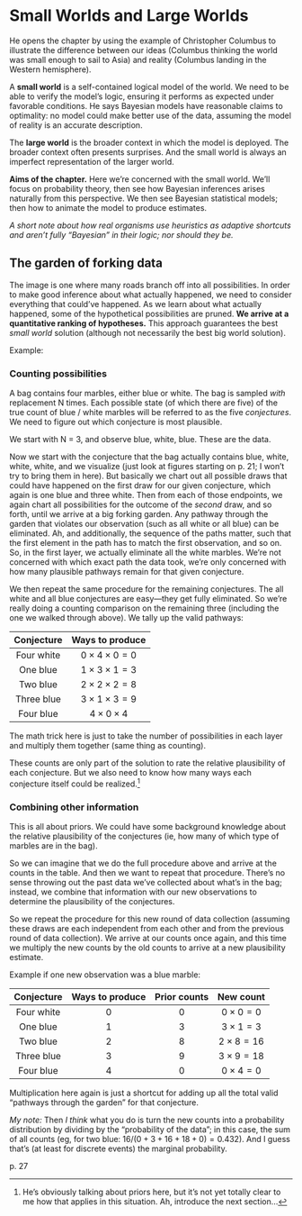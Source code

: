 # Small Worlds and Large Worlds

He opens the chapter by using the example of Christopher Columbus to illustrate
the difference between our ideas (Columbus thinking the world was small enough to sail to Asia)
and reality (Columbus landing in the Western hemisphere).

A **small world** is a self-contained logical model of the world. We need to be 
able to verify the model's logic, ensuring it performs as expected under favorable conditions. 
He says Bayesian models have reasonable claims to optimality: no model could make better 
use of the data, assuming the model of reality is an accurate description.

The **large world** is the broader context in which the model is deployed. The broader
context often presents surprises. And the small world is always an imperfect representation
of the larger world.

**Aims of the chapter.** Here we're concerned with the small world. We'll focus
on probability theory, then see how Bayesian inferences arises naturally from this 
perspective. We then see Bayesian statistical models; then how to animate the model
to produce estimates.

*A short note about how real organisms use heuristics as adaptive shortcuts and
aren't fully "Bayesian" in their logic; nor should they be.*

## The garden of forking data

The image is one where many roads branch off into all possibilities. In order
to make good inference about what actually happened, we need to consider everything
that could've happened. As we learn about what actually happened, some of the hypothetical
possibilities are pruned. **We arrive at a quantitative ranking of hypotheses.** 
This approach guarantees the best *small world* solution (although not necessarily
the best big world solution).

Example:

### Counting possibilities

A bag contains four marbles, either blue or white. The bag is sampled *with* 
replacement N times. Each possible state (of which there are five) of the true 
count of blue / white marbles will be referred to as the five *conjectures*.
We need to figure out which conjecture is most plausible.

We start with N = 3, and observe blue, white, blue. These are the data.

Now we start with the conjecture that the bag actually contains blue, white, 
white, white, and we visualize (just look at figures starting on p. 21; I 
won't try to bring them in here). But basically we chart out all possible 
draws that could have happened on the first draw for our given conjecture,
which again is one blue and three white. Then from each of those endpoints, 
we again chart all possibilities for the outcome of the *second* draw, and so forth,
until we arrive at a big forking garden. Any pathway through the garden that 
violates our observation (such as all white or all blue) can be eliminated. Ah,
and additionally, the sequence of the paths matter, such that the first element 
in the path has to match the first observation, and so on. So, in the first layer, 
we actually eliminate all the white marbles. We're not concerned with which exact
path the data took, we're only concerned with how many plausible pathways remain
for that given conjecture.

We then repeat the same procedure for the remaining conjectures. The all white
and all blue conjectures are easy---they get fully eliminated. So we're really
doing a counting comparison on the remaining three (including the one we walked
through above). We tally up the valid pathways:

| Conjecture | Ways to produce |
|:-----------:|:---------------:|
| Four white | $0 \times 4 \times 0 = 0$ |
| One blue   | $1 \times 3 \times 1 = 3$ |
| Two blue   | $2 \times 2 \times 2 = 8$ |
| Three blue | $3 \times 1 \times 3 = 9$ |
| Four blue | $4 \times 0 \times 4$ |

The math trick here is just to take the number of possibilities in each layer
and multiply them together (same thing as counting).

These counts are only part of the solution to rate the relative plausibility of
each conjecture. But we also need to know how many ways each conjecture itself
could be realized.[^1]

[^1]: He's obviously talking about priors here, but it's not yet totally clear 
to me how that applies in this situation. Ah, introduce the next section...


### Combining other information

This is all about priors. We could have some background knowledge about the 
relative plausibility of the conjectures (ie, how many of which type of marbles
are in the bag). 

So we can imagine that we do the full procedure above and arrive at the counts
in the table. And then we want to repeat that procedure. There's no sense 
throwing out the past data we've collected about what's in the bag; instead,
we combine that information with our new observations to determine the 
plausibility of the conjectures.

So we repeat the procedure for this new round of data collection (assuming
these draws are each independent from each other and from the previous round
of data collection). We arrive at our counts once again, and this time we 
multiply the new counts by the old counts to arrive at a new plausibility estimate.

Example if one new observation was a blue marble:

| Conjecture | Ways to produce | Prior counts | New count |
|:-----------:|:--------------:|:------------:|:----------:|
| Four white | 0 | 0 | $0 \times 0 = 0$ | 
| One blue | 1 | 3 | $3 \times 1 = 3$ |
| Two blue | 2 | 8 | $2 \times 8 = 16$ |
| Three blue | 3 | 9 | $3 \times 9 = 18$ |
| Four blue | 4 | 0 | $0 \times 4 = 0$ |

Multiplication here again is just a shortcut for adding up all the total valid
"pathways through the garden" for that conjecture.

*My note:* Then *I think* what you do is turn the new counts into a probability
distribution by dividing by the "probability of the data"; in this case, the sum
of all counts (eg, for two blue: $16 / (0 + 3 + 16 + 18 + 0) = 0.432$). And I guess
that's (at least for discrete events) the marginal probability.

p. 27